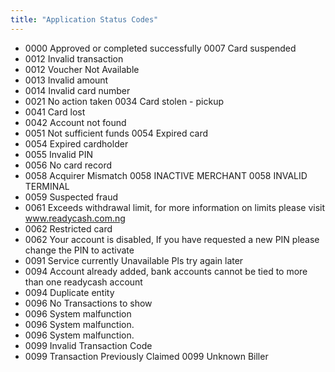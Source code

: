 ```yaml
---
title: "Application Status Codes"
---
```


- 0000 Approved or completed successfully 0007 Card suspended
- 0012 Invalid transaction
- 0012 Voucher Not Available
- 0013 Invalid amount
- 0014 Invalid card number
- 0021 No action taken 0034 Card stolen - pickup
- 0041 Card lost
- 0042 Account not found
- 0051 Not sufficient funds 0054 Expired card
- 0054 Expired cardholder
- 0055 Invalid PIN
- 0056 No card record
- 0058 Acquirer Mismatch 0058 INACTIVE MERCHANT 0058 INVALID TERMINAL
- 0059 Suspected fraud
- 0061 Exceeds withdrawal limit, for more information on limits please visit
  www.readycash.com.ng
- 0062 Restricted card
- 0062 Your account is disabled, If you have requested a new PIN please change
  the PIN to activate
- 0091 Service currently Unavailable Pls try again later
- 0094 Account already added, bank accounts cannot be tied to more than one
  readycash account
- 0094 Duplicate entity
- 0096 No Transactions to show
- 0096 System malfunction
- 0096 System malfunction.
- 0096 System malfunction.
- 0099 Invalid Transaction Code
- 0099 Transaction Previously Claimed 0099 Unknown Biller
